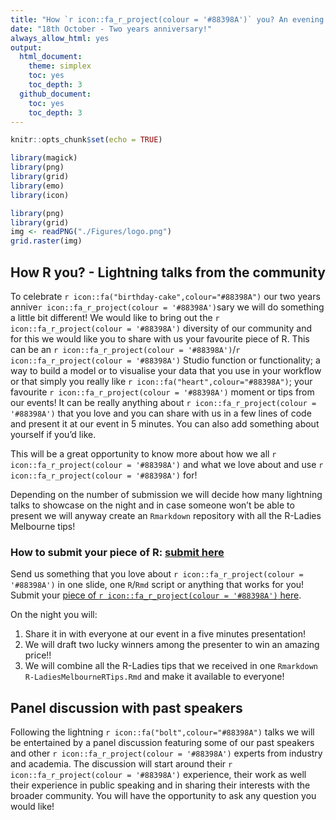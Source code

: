 ```yaml
---
title: "How `r icon::fa_r_project(colour = '#88398A')` you? An evening of `r icon::fa_r_project(colour = '#88398A')`-tips, discussions and celebrations"
date: "18th October - Two years anniversary!"
always_allow_html: yes
output:
  html_document:
    theme: simplex
    toc: yes
    toc_depth: 3
  github_document:
    toc: yes
    toc_depth: 3
---
```



```r
knitr::opts_chunk$set(echo = TRUE)

library(magick)
library(png)
library(grid)
library(emo)
library(icon)
```


```r
library(png)
library(grid)
img <- readPNG("./Figures/logo.png")
grid.raster(img)
```

## How R you? - Lightning talks from the community

To celebrate  `r icon::fa("birthday-cake",colour="#88398A")` our two years annive`r icon::fa_r_project(colour = '#88398A')`sary we will do something a little bit different! We would like to bring out the `r icon::fa_r_project(colour = '#88398A')` diversity of our community and for this we would like you to share with us your favourite piece of R. This can be an `r icon::fa_r_project(colour = '#88398A')`/`r icon::fa_r_project(colour = '#88398A')` Studio function or functionality; a way to build a model or to visualise your data that you use in your workflow or that simply you really like `r icon::fa("heart",colour="#88398A")`; your favourite `r icon::fa_r_project(colour = '#88398A')` moment or tips from our events! 
It can be really anything about `r icon::fa_r_project(colour = '#88398A')` that you love and you can share with us in a few lines of code and present it at our event in 5 minutes. You can also add something about yourself if you’d like.

This will be a great opportunity to know more about how we all `r icon::fa_r_project(colour = '#88398A')` and what we love about and use `r icon::fa_r_project(colour = '#88398A')` for!

Depending on the number of submission we will decide how many lightning talks to showcase on the night and in case someone won’t be able to present we will anyway create an `Rmarkdown` repository with all the R-Ladies Melbourne tips!

### How to submit your piece of R: [submit here](https://goo.gl/forms/9aMM5V7aT5X4A41x1)

Send us something that you love about `r icon::fa_r_project(colour = '#88398A')` in one slide, one `R`/`Rmd` script or anything that works for you! Submit your [piece of `r icon::fa_r_project(colour = '#88398A')` here](https://goo.gl/forms/9aMM5V7aT5X4A41x1). 

On the night you will:

1. Share it in with everyone at our event in a five minutes presentation! 
2. We will draft two lucky winners among the presenter to win an amazing price!!
3. We will combine all the R-Ladies tips that we received in one `Rmarkdown` `R-LadiesMelbourneRTips.Rmd` and make it available to everyone!

## Panel discussion with past speakers

Following the lightning `r icon::fa("bolt",colour="#88398A")` talks we will be entertained by a panel discussion featuring some of our past speakers and other `r icon::fa_r_project(colour = '#88398A')` experts from industry and academia. The discussion will start around their `r icon::fa_r_project(colour = '#88398A')` experience, their work as well their experience in public speaking and in sharing their interests with the broader community. You will have the opportunity to ask any question you would like!


